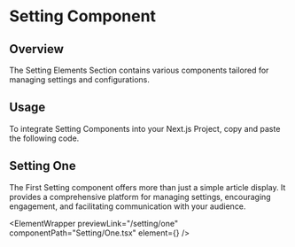 
# Setting Component

## Overview

The Setting Elements Section contains various components tailored for managing settings and configurations.

## Usage

To integrate Setting Components into your Next.js Project, copy and paste the following code.

## Setting One

The First Setting component offers more than just a simple article display. It provides a comprehensive platform for managing settings, encouraging engagement, and facilitating communication with your audience.


<ElementWrapper
 previewLink="/setting/one"
 componentPath="Setting/One.tsx"
  element={<One />}
/>